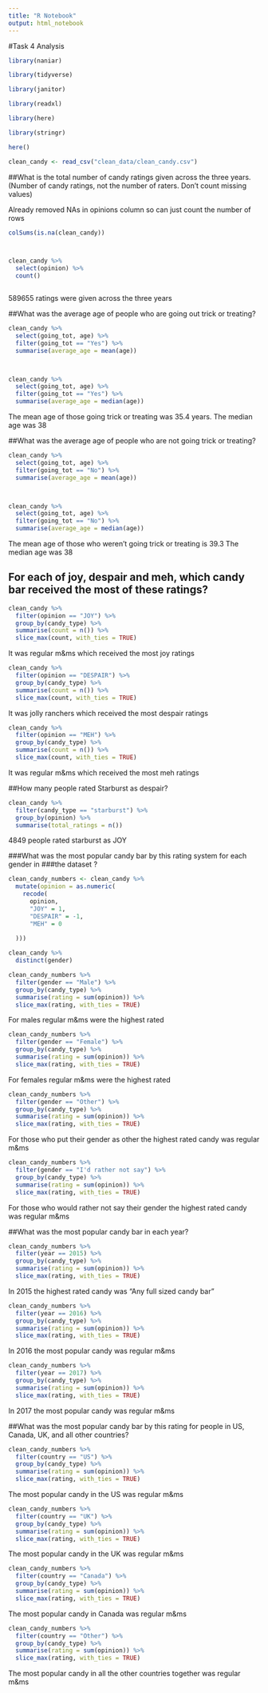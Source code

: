 ```yaml
---
title: "R Notebook"
output: html_notebook
---
```

#Task 4 Analysis


```r
library(naniar)

library(tidyverse)

library(janitor)

library(readxl)

library(here)

library(stringr)
```





```r
here()

clean_candy <- read_csv("clean_data/clean_candy.csv")
```



##What is the total number of candy ratings given across the three years. (Number of candy ratings, not the number of raters. Don’t count missing values)

Already removed NAs in opinions column so can just count the number of rows

```r
colSums(is.na(clean_candy))



clean_candy %>% 
  select(opinion) %>% 
  count()



```

589655 ratings were given across the three years


##What was the average age of people who are going out trick or treating?

```r
clean_candy %>% 
  select(going_tot, age) %>% 
  filter(going_tot == "Yes") %>% 
  summarise(average_age = mean(age))



clean_candy %>% 
  select(going_tot, age) %>% 
  filter(going_tot == "Yes") %>% 
  summarise(average_age = median(age))
```

The mean age of those going trick or treating was 35.4 years.
The median age was 38


##What was the average age of people who are not going trick or treating?

```r
clean_candy %>% 
  select(going_tot, age) %>% 
  filter(going_tot == "No") %>% 
  summarise(average_age = mean(age))



clean_candy %>% 
  select(going_tot, age) %>% 
  filter(going_tot == "No") %>% 
  summarise(average_age = median(age))
```
The mean age of those who weren't going trick or treating is 39.3
The median age was 38


## For each of joy, despair and meh, which candy bar received the most of these ratings?

```r
clean_candy %>% 
  filter(opinion == "JOY") %>% 
  group_by(candy_type) %>% 
  summarise(count = n()) %>% 
  slice_max(count, with_ties = TRUE)
```

It was regular m&ms which received the most joy ratings


```r
clean_candy %>% 
  filter(opinion == "DESPAIR") %>% 
  group_by(candy_type) %>% 
  summarise(count = n()) %>% 
  slice_max(count, with_ties = TRUE)
```

It was jolly ranchers which received the most despair ratings

```r
clean_candy %>% 
  filter(opinion == "MEH") %>% 
  group_by(candy_type) %>% 
  summarise(count = n()) %>% 
  slice_max(count, with_ties = TRUE)
```

It was regular m&ms which received the most meh ratings


##How many people rated Starburst as despair?

```r
clean_candy %>% 
  filter(candy_type == "starburst") %>% 
  group_by(opinion) %>% 
  summarise(total_ratings = n())
```

4849 people rated starburst as JOY



###What was the most popular candy bar by this rating system for each gender in 
###the dataset ?

```r
clean_candy_numbers <- clean_candy %>% 
  mutate(opinion = as.numeric(
    recode(
      opinion, 
      "JOY" = 1,
      "DESPAIR" = -1,
      "MEH" = 0
    
  )))
```


```r
clean_candy %>% 
  distinct(gender)
```


```r
clean_candy_numbers %>% 
  filter(gender == "Male") %>% 
  group_by(candy_type) %>% 
  summarise(rating = sum(opinion)) %>% 
  slice_max(rating, with_ties = TRUE)
```
For males regular m&ms were the highest rated

```r
clean_candy_numbers %>% 
  filter(gender == "Female") %>% 
  group_by(candy_type) %>% 
  summarise(rating = sum(opinion)) %>% 
  slice_max(rating, with_ties = TRUE)
```

For females regular m&ms were the highest rated


```r
clean_candy_numbers %>% 
  filter(gender == "Other") %>% 
  group_by(candy_type) %>% 
  summarise(rating = sum(opinion)) %>% 
  slice_max(rating, with_ties = TRUE)
```

For those who put their gender as other the highest rated candy was regular m&ms

```r
clean_candy_numbers %>% 
  filter(gender == "I'd rather not say") %>% 
  group_by(candy_type) %>% 
  summarise(rating = sum(opinion)) %>% 
  slice_max(rating, with_ties = TRUE)
```
For those who would rather not say their gender the highest rated candy was 
regular m&ms



##What was the most popular candy bar in each year?

```r
clean_candy_numbers %>% 
  filter(year == 2015) %>% 
  group_by(candy_type) %>% 
  summarise(rating = sum(opinion)) %>% 
  slice_max(rating, with_ties = TRUE)
```
In 2015 the highest rated candy was "Any full sized candy bar"


```r
clean_candy_numbers %>% 
  filter(year == 2016) %>% 
  group_by(candy_type) %>% 
  summarise(rating = sum(opinion)) %>% 
  slice_max(rating, with_ties = TRUE)
```

In 2016 the most popular candy was regular m&ms

```r
clean_candy_numbers %>% 
  filter(year == 2017) %>% 
  group_by(candy_type) %>% 
  summarise(rating = sum(opinion)) %>% 
  slice_max(rating, with_ties = TRUE)
```
In 2017 the most popular candy was regular m&ms


##What was the most popular candy bar by this rating for people in US, Canada, UK, and all other countries?

```r
clean_candy_numbers %>% 
  filter(country == "US") %>% 
  group_by(candy_type) %>% 
  summarise(rating = sum(opinion)) %>% 
  slice_max(rating, with_ties = TRUE)
```
The most popular candy in the US was regular m&ms


```r
clean_candy_numbers %>% 
  filter(country == "UK") %>% 
  group_by(candy_type) %>% 
  summarise(rating = sum(opinion)) %>% 
  slice_max(rating, with_ties = TRUE)
```

The most popular candy in the UK was regular m&ms

```r
clean_candy_numbers %>% 
  filter(country == "Canada") %>% 
  group_by(candy_type) %>% 
  summarise(rating = sum(opinion)) %>% 
  slice_max(rating, with_ties = TRUE)
```

The most popular candy in Canada was regular m&ms


```r
clean_candy_numbers %>% 
  filter(country == "Other") %>% 
  group_by(candy_type) %>% 
  summarise(rating = sum(opinion)) %>% 
  slice_max(rating, with_ties = TRUE)
```
The most popular candy in all the other countries together was regular m&ms

